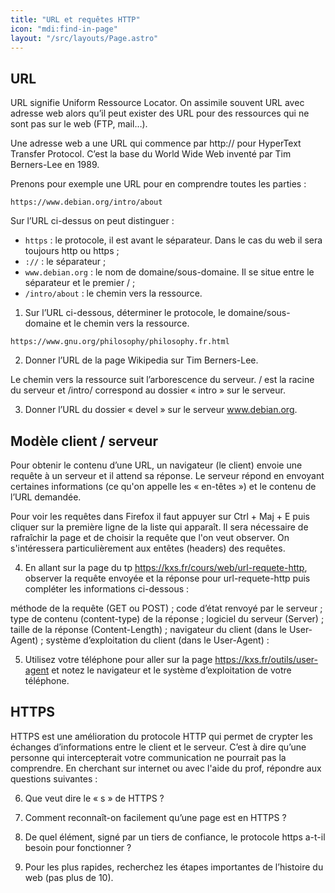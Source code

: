 ```yaml
---
title: "URL et requêtes HTTP"
icon: "mdi:find-in-page"
layout: "/src/layouts/Page.astro"
---
```


## URL
URL signifie Uniform Ressource Locator. On assimile souvent URL avec adresse web alors qu’il peut exister des URL pour des ressources qui ne sont pas sur le web (FTP, mail…).

Une adresse web a une URL qui commence par http:// pour HyperText Transfer Protocol. C’est la base du World Wide Web inventé par Tim Berners-Lee en 1989.

Prenons pour exemple une URL pour en comprendre toutes les parties :

```
https://www.debian.org/intro/about
```

Sur l’URL ci-dessus on peut distinguer :

- `https` : le protocole, il est avant le séparateur. Dans le cas du web il sera toujours http ou https ;
- `://` : le séparateur ;
- `www.debian.org` : le nom de domaine/sous-domaine. Il se situe entre le séparateur et le premier / ;
- `/intro/about` : le chemin vers la ressource.

1) Sur l’URL ci-dessous, déterminer le protocole, le domaine/sous-domaine et le chemin vers la ressource.

```
https://www.gnu.org/philosophy/philosophy.fr.html
```

2) Donner l’URL de la page Wikipedia sur Tim Berners-Lee.

Le chemin vers la ressource suit l’arborescence du serveur. / est la racine du serveur et /intro/ correspond au dossier « intro » sur le serveur.

3) Donner l’URL du dossier « devel » sur le serveur www.debian.org.

## Modèle client / serveur
Pour obtenir le contenu d’une URL, un navigateur (le client) envoie une requête à un serveur et il attend sa réponse. Le serveur répond en envoyant certaines informations (ce qu'on appelle les « en-têtes ») et le contenu de l’URL demandée.

Pour voir les requêtes dans Firefox il faut appuyer sur Ctrl + Maj + E puis cliquer sur la première ligne de la liste qui apparaît. Il sera nécessaire de rafraîchir la page et de choisir la requête que l'on veut observer. On s'intéressera particulièrement aux entêtes (headers) des requêtes.

4) En allant sur la page du tp https://kxs.fr/cours/web/url-requete-http, observer la requête envoyée et la réponse pour url-requete-http puis compléter les informations ci-dessous :

méthode de la requête (GET ou POST) ;
code d’état renvoyé par le serveur ;
type de contenu (content-type) de la réponse  ;
logiciel du serveur (Server)  ;
taille de la réponse (Content-Length) ;
navigateur du client (dans le User-Agent)  ;
système d’exploitation du client (dans le User-Agent) :

5) Utilisez votre téléphone pour aller sur la page https://kxs.fr/outils/user-agent et notez le navigateur et le système d’exploitation de votre téléphone.

## HTTPS
HTTPS est une amélioration du protocole HTTP qui permet de crypter les échanges d’informations entre le client et le serveur. C’est à dire qu’une personne qui intercepterait votre communication ne pourrait pas la comprendre. En cherchant sur internet ou avec l'aide du prof, répondre aux questions suivantes :

6) Que veut dire le « s » de HTTPS ?

7) Comment reconnaît-on facilement qu’une page est en HTTPS ?

8) De quel élément, signé par un tiers de confiance, le protocole https a-t-il besoin pour fonctionner ?

9) Pour les plus rapides, recherchez les étapes importantes de l’histoire du web (pas plus de 10).
